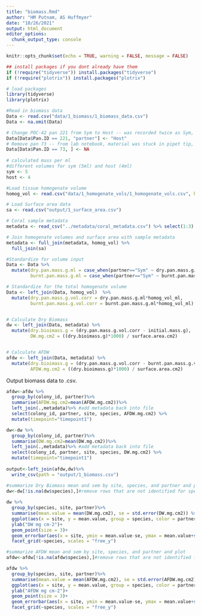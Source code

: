 ```yaml
---
title: "biomass.Rmd"
author: "HM Putnam, AS Huffmyer"
date: "10/26/2021"
output: html_document
editor_options: 
  chunk_output_type: console
---
```


```r
knitr::opts_chunk$set(echo = TRUE, warning = FALSE, message = FALSE)

## install packages if you dont already have them
if (!require("tidyverse")) install.packages("tidyverse")
if (!require("plotrix")) install.packages("plotrix")

# load packages
library(tidyverse)
library(plotrix)

```

```r
#Read in biomass data
Data <- read.csv("data/1_biomass/1_biomass_data.csv")
Data <- na.omit(Data)

# Change POC-42 pan 221 from Sym to Host -- was recorded twice as Sym, assuming pan with m ore mass is host
Data[Data$Pan.ID == 221, "partner"] <- "Host"
# Remove pan 73 -- from lab notebook, material was stuck in pipet tip, and result is outlier
Data[Data$Pan.ID == 73, ] <- NA
  
# calculated mass per ml
#different volumes for sym (5ml) and host (4ml)
sym <- 5
host <- 4

#Load tissue homogenate volume
homog_vol <- read.csv("data/1_homogenate_vols/1_homogenate_vols.csv", header=TRUE)

# Load Surface area data
sa <- read.csv("output/1_surface_area.csv")

# Coral sample metadata
metadata <- read_csv("../metadata/coral_metadata.csv") %>% select(1:3)

# Join homogenate volumes and surface area with sample metadata
metadata <- full_join(metadata, homog_vol) %>%
  full_join(sa)

#Standardize for volume input
Data <- Data %>%
  mutate(dry.pan.mass.g.ml = case_when(partner=="Sym" ~ dry.pan.mass.g/sym, partner=="Host" ~dry.pan.mass.g/host),
         burnt.pan.mass.g.ml = case_when(partner=="Sym" ~ burnt.pan.mass.g/sym, partner=="Host" ~burnt.pan.mass.g/host))

# Standardize for the total homogenate volume
Data <- left_join(Data, homog_vol)  %>%
  mutate(dry.pan.mass.g.vol.corr = dry.pan.mass.g.ml*homog_vol_ml, 
         burnt.pan.mass.g.vol.corr = burnt.pan.mass.g.ml*homog_vol_ml)


# Calculate Dry Biomass
dw <- left_join(Data, metadata) %>%
  mutate(dry.bioimass.g = (dry.pan.mass.g.vol.corr - initial.mass.g),
         DW.mg.cm2 = ((dry.bioimass.g)*1000) / surface.area.cm2)


# Calculate AFDW
afdw <- left_join(Data, metadata) %>%
  mutate(dry.bioimass.g = (dry.pan.mass.g.vol.corr - burnt.pan.mass.g.vol.corr),
         AFDW.mg.cm2 = ((dry.bioimass.g)*1000) / surface.area.cm2)


```

Output biomass data to .csv.  

```r
afdw<-afdw %>%
  group_by(colony_id, partner)%>%
  summarise(AFDW.mg.cm2=mean(AFDW.mg.cm2))%>%
  left_join(.,metadata)%>% #add metadata back into file
  select(colony_id, partner, site, species, AFDW.mg.cm2) %>%
  mutate(timepoint="timepoint1")

dw<-dw %>% 
  group_by(colony_id, partner)%>%
  summarise(DW.mg.cm2=mean(DW.mg.cm2))%>%
  left_join(.,metadata)%>% #add metadata back into file
  select(colony_id, partner, site, species, DW.mg.cm2) %>%
  mutate(timepoint="timepoint1")
  
output<-left_join(afdw,dw)%>%
  write_csv(path = "output/1_biomass.csv")
```

```r
#summarize Dry Biomass mean and sem by site, species, and partner and plot
dw<-dw[!is.na(dw$species),]#remove rows that are not identified for species and site
  
dw %>% 
  group_by(species, site, partner)%>%
  summarise(mean.value = mean(DW.mg.cm2), se = std.error(DW.mg.cm2)) %>%
  ggplot(aes(x = site, y = mean.value, group = species, color = partner))+
  ylab("DW mg cm-2")+
  geom_point(size = 3)+
  geom_errorbar(aes(x = site, ymin = mean.value-se, ymax = mean.value+se), width = 0.5)+
  facet_grid(~species, scales = "free_y")


```

```r
#summarize AFDW mean and sem by site, species, and partner and plot
afdw<-afdw[!is.na(afdw$species),]#remove rows that are not identified for species and site

afdw %>% 
  group_by(species, site, partner)%>%
  summarise(mean.value = mean(AFDW.mg.cm2), se = std.error(AFDW.mg.cm2)) %>%
  ggplot(aes(x = site, y = mean.value, group = species, color = partner))+
  ylab("AFDW mg cm-2")+
  geom_point(size = 3)+
  geom_errorbar(aes(x = site, ymin = mean.value-se, ymax = mean.value+se), width = 0.5)+
  facet_grid(~species, scales = "free_y")


```


 
